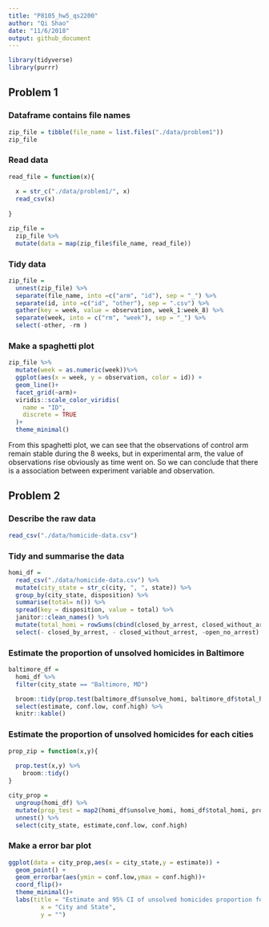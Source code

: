 ```yaml
---
title: "P8105_hw5_qs2200"
author: "Qi Shao"
date: "11/6/2018"
output: github_document
---
```


```r
library(tidyverse)
library(purrr)
```

## Problem 1

### Dataframe contains file names
```r
zip_file = tibble(file_name = list.files("./data/problem1"))
zip_file
```

### Read data
```r
read_file = function(x){
  
  x = str_c("./data/problem1/", x)
  read_csv(x)
  
}

zip_file = 
  zip_file %>%
  mutate(data = map(zip_file$file_name, read_file))
```

### Tidy data
```r
zip_file = 
  unnest(zip_file) %>%
  separate(file_name, into =c("arm", "id"), sep = "_") %>%
  separate(id, into =c("id", "other"), sep = ".csv") %>%
  gather(key = week, value = observation, week_1:week_8) %>%
  separate(week, into = c("rm", "week"), sep = "_") %>%
  select(-other, -rm )
```

### Make a spaghetti plot
```r
zip_file %>%
  mutate(week = as.numeric(week))%>%
  ggplot(aes(x = week, y = observation, color = id)) +
  geom_line()+
  facet_grid(~arm)+
  viridis::scale_color_viridis(
    name = "ID", 
    discrete = TRUE
  )+
  theme_minimal() 
```

From this spaghetti plot, we can see that the observations of control arm remain stable during the 8 weeks, but in experimental arm, the value of observations rise obviously as time went on. So we can conclude that there is a association between experiment variable and observation.

## Problem 2

### Describe the raw data
```r
read_csv("./data/homicide-data.csv") 
```


### Tidy and summarise the data
```r
homi_df = 
  read_csv("./data/homicide-data.csv") %>%
  mutate(city_state = str_c(city, ", ", state)) %>%
  group_by(city_state, disposition) %>%
  summarise(total= n()) %>%
  spread(key = disposition, value = total) %>%
  janitor::clean_names() %>%
  mutate(total_homi = rowSums(cbind(closed_by_arrest, closed_without_arrest, open_no_arrest), na.rm = T), unsolve_homi = rowSums(cbind(closed_without_arrest, open_no_arrest), na.rm = T)) %>%
  select(- closed_by_arrest, - closed_without_arrest, -open_no_arrest)
```

### Estimate the proportion of unsolved homicides in Baltimore
```r
baltimore_df = 
  homi_df %>%
  filter(city_state == "Baltimore, MD")

  broom::tidy(prop.test(baltimore_df$unsolve_homi, baltimore_df$total_homi)) %>%
  select(estimate, conf.low, conf.high) %>%
  knitr::kable()
```

### Estimate the proportion of unsolved homicides for each cities
```r
prop_zip = function(x,y){
  
  prop.test(x,y) %>%
    broom::tidy()
}

city_prop =
  ungroup(homi_df) %>%
  mutate(prop_test = map2(homi_df$unsolve_homi, homi_df$total_homi, prop_zip))%>%
  unnest() %>%
  select(city_state, estimate,conf.low, conf.high)
```

### Make a error bar plot
```r
ggplot(data = city_prop,aes(x = city_state,y = estimate)) + 
  geom_point() +
  geom_errorbar(aes(ymin = conf.low,ymax = conf.high))+
  coord_flip()+
  theme_minimal()+
  labs(title = "Estimate and 95% CI of unsolved homicides proportion for each city", 
         x = "City and State", 
         y = "") 
```
